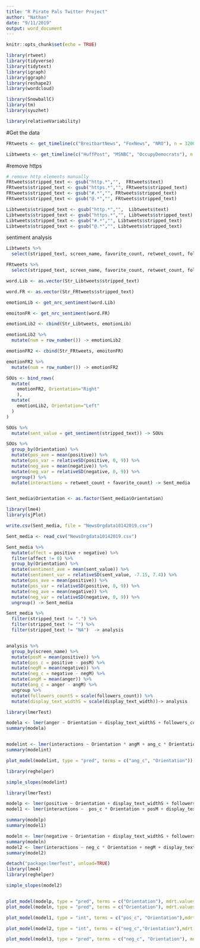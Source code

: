 ```yaml
---
title: "R Pirate Pals Twitter Project"
author: "Nathan"
date: "9/11/2019"
output: word_document
---
```


```r
knitr::opts_chunk$set(echo = TRUE)
```

```r

library(rtweet)
library(tidyverse)
library(tidytext)
library(igraph)
library(ggraph)
library(reshape2)
library(wordcloud)

library(SnowballC)
library(tm)
library(syuzhet)

library(relativeVariability)

```


#Get the data

```r

FRtweets <- get_timeline(c("BreitbartNews", "FoxNews", "NRO"), n = 3200)

Libtweets <- get_timeline(c("HuffPost", "MSNBC", "OccupyDemocrats"), n = 3200)

```


#remove https

```r

# remove http elements manually
FRtweets$stripped_text <- gsub("http.*","",  FRtweets$text)
FRtweets$stripped_text <- gsub("https.*","", FRtweets$stripped_text)
FRtweets$stripped_text <- gsub("#.*","", FRtweets$stripped_text)
FRtweets$stripped_text <- gsub("@.*","", FRtweets$stripped_text)

Libtweets$stripped_text <- gsub("http.*","",  Libtweets$text)
Libtweets$stripped_text <- gsub("https.*","", Libtweets$stripped_text)
Libtweets$stripped_text <- gsub("#.*","", Libtweets$stripped_text)
Libtweets$stripped_text <- gsub("@.*","", Libtweets$stripped_text)

```

sentiment analysis

```r

Libtweets %>%
  select(stripped_text, screen_name, favorite_count, retweet_count, followers_count, display_text_width, created_at) -> Str_Libtweets

FRtweets %>%
  select(stripped_text, screen_name, favorite_count, retweet_count, followers_count, display_text_width, created_at) -> Str_FRtweets

```

```r

word.Lib <- as.vector(Str_Libtweets$stripped_text)

word.FR <- as.vector(Str_FRtweets$stripped_text)

```

```r

emotionLib <- get_nrc_sentiment(word.Lib)

emoitonFR <- get_nrc_sentiment(word.FR)


```

```r


emotionLib2 <- cbind(Str_Libtweets, emotionLib)

emotionLib2 %>%
  mutate(num = row_number()) -> emotionLib2

emotionFR2 <- cbind(Str_FRtweets, emoitonFR)

emotionFR2 %>%
  mutate(num = row_number()) -> emotionFR2
```

```r

SOUs <- bind_rows(
  mutate(
    emotionFR2, Orientation="Right"
    ),
  mutate(
    emotionLib2, Orientation="Left"
  )
)

```

```r

SOUs %>%
  mutate(sent_value = get_sentiment(stripped_text)) -> SOUs

```

```r

SOUs %>%
  group_by(Orientation) %>%
  mutate(pos_ave = mean(positive)) %>%
  mutate(pos_var = relativeSD(positive, 0, 9)) %>%
  mutate(neg_ave = mean(negative)) %>%
  mutate(neg_var = relativeSD(negative, 0, 9)) %>%
  ungroup() %>%
  mutate(interactions = retweet_count + favorite_count) -> Sent_media


Sent_media$Orientation <- as.factor(Sent_media$Orientation)
```


```r

library(lme4)
library(sjPlot)

```

```r

write.csv(Sent_media, file = "NewsOrgdata10142019.csv")

```

```r

Sent_media <- read_csv("NewsOrgdata10142019.csv")

```

```r
Sent_media %>%
  mutate(affect = positive + negative) %>%
  filter(affect != 0) %>%
  group_by(Orientation) %>%
  mutate(sentiment_ave = mean(sent_value)) %>%
  mutate(sentiment_var = relativeSD(sent_value, -7.15, 7.4)) %>%
  mutate(pos_ave = mean(positive)) %>%
  mutate(pos_var = relativeSD(positive, 0, 9)) %>%
  mutate(neg_ave = mean(negative)) %>%
  mutate(neg_var = relativeSD(negative, 0, 9)) %>%
  ungroup() -> Sent_media

```

```r

Sent_media %>%
  filter(stripped_text != ".") %>%
  filter(stripped_text != "") %>%
  filter(stripped_text != "NA")  -> analysis



```

```r

analysis %>%
  group_by(screen_name) %>%
  mutate(posM = mean(positive)) %>%
  mutate(pos_c = positive - posM) %>%
  mutate(negM = mean(negative)) %>%
  mutate(neg_c = negative - negM) %>%
  mutate(angM = mean(anger)) %>%
  mutate(ang_c = anger - angM) %>%
  ungroup %>%
  mutate(followers_countS = scale(followers_count)) %>%
  mutate(display_text_widthS = scale(display_text_width))-> analysis

```

```r
library(lmerTest)

modela <- lmer(anger ~ Orientation + display_text_widthS + followers_countS + (1|screen_name), data = analysis, REML = FALSE)
summary(modela)


modelint <- lmer(interactions ~ Orientation * angM + ang_c * Orientation + display_text_widthS + followers_countS + (1|screen_name), data = analysis, REML = FALSE)
summary(modelint)

plot_model(modelint, type = "pred", terms = c("ang_c", "Orientation"))

library(reghelper)

simple_slopes(modelint)

```



```r
library(lmerTest)

modelp <- lmer(positive ~ Orientation + display_text_widthS + followers_countS + (1|screen_name), data = analysis, REML = FALSE)
model1 <- lmer(interactions ~  pos_c * Orientation + posM + display_text_widthS + followers_countS + (1|screen_name), data = analysis, REML = FALSE)

summary(modelp)
summary(model1)

```


```r
modeln <- lmer(negative ~ Orientation + display_text_widthS + followers_countS + (1|screen_name), data = analysis, REML = FALSE)
summary(modeln)
model2 <- lmer(interactions ~ neg_c * Orientation + negM + display_text_widthS + followers_countS + (1|screen_name), data = analysis, REML = FALSE)
summary(model2)

```

```r

detach("package:lmerTest", unload=TRUE)
library(lme4)
library(reghelper)

simple_slopes(model2)



```

```r

plot_model(modelp, type = "pred", terms = c("Orientation"), mdrt.values = "meansd")
plot_model(modeln, type = "pred", terms = c("Orientation"), mdrt.values = "meansd")


```

```r

plot_model(model1, type = "int", terms = c("pos_c", "Orientation"),mdrt.values = "meansd")

plot_model(model2, type = "int", terms = c("neg_c","Orientation"),mdrt.values = "meansd")

plot_model(model3, type = "pred", terms = c("neg_c", "Orientation"), mdrt.values = "meansd")

```